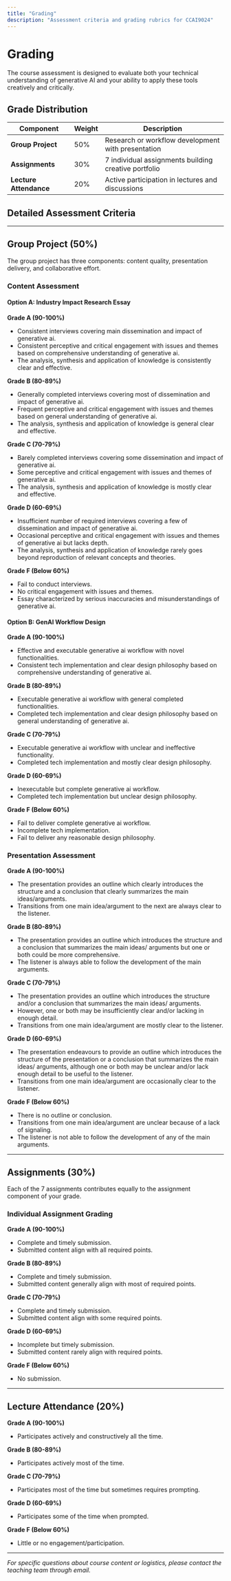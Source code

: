 ```yaml
---
title: "Grading"
description: "Assessment criteria and grading rubrics for CCAI9024"
---
```


# Grading

The course assessment is designed to evaluate both your technical understanding of generative AI and your ability to apply these tools creatively and critically.

## Grade Distribution

| Component | Weight | Description |
|-----------|--------|-------------|
| **Group Project** | 50% | Research or workflow development with presentation |
| **Assignments** | 30% | 7 individual assignments building creative portfolio |
| **Lecture Attendance** | 20% | Active participation in lectures and discussions |

## Detailed Assessment Criteria

---

## Group Project (50%)

The group project has three components: content quality, presentation delivery, and collaborative effort.

### Content Assessment

#### Option A: Industry Impact Research Essay

**Grade A (90-100%)**
- Consistent interviews covering main dissemination and impact of generative ai. 
- Consistent perceptive and critical engagement with issues and themes based on comprehensive understanding of generative ai. 
- The analysis, synthesis and application of knowledge is consistently clear and effective.


**Grade B (80-89%)**
- Generally completed interviews covering most of dissemination and impact of generative ai. 
- Frequent perceptive and critical engagement with issues and themes based on general understanding of generative ai. 
- The analysis, synthesis and application of knowledge is general clear and effective.


**Grade C (70-79%)**
- Barely completed interviews covering some dissemination and impact of generative ai. 
- Some perceptive and critical engagement with issues and themes of generative ai.
- The analysis, synthesis and application of knowledge is mostly clear and effective.


**Grade D (60-69%)**
- Insufficient number of required interviews covering a few of dissemination and impact of generative ai. 
- Occasional perceptive and critical engagement with issues and themes of generative ai but lacks depth. 
- The analysis, synthesis and application of knowledge rarely goes beyond reproduction of relevant concepts and theories.


**Grade F (Below 60%)**
- Fail to conduct interviews.
- No critical engagement with issues and themes. 
- Essay characterized by serious inaccuracies and misunderstandings of generative ai.

#### Option B: GenAI Workflow Design

**Grade A (90-100%)**
- Effective and executable generative ai workflow with novel functionalities. 
- Consistent tech implementation and clear design philosophy based on comprehensive understanding of generative ai.

**Grade B (80-89%)**
- Executable generative ai workflow with general completed functionalities. 
- Completed tech implementation and clear design philosophy based on general understanding of generative ai.

**Grade C (70-79%)**
- Executable generative ai workflow with unclear and ineffective functionality.
- Completed tech implementation and mostly clear design philosophy.

**Grade D (60-69%)**
- Inexecutable but complete generative ai workflow. 
- Completed tech implementation but unclear design philosophy.


**Grade F (Below 60%)**
- Fail to deliver complete generative ai workflow.
- Incomplete tech implementation.
- Fail to deliver any reasonable design philosophy.


### Presentation Assessment

**Grade A (90-100%)**
- The presentation provides an outline which clearly introduces the structure and a conclusion that clearly summarizes the main ideas/arguments. 
- Transitions from one main idea/argument to the next are always clear to the listener.

**Grade B (80-89%)**
- The presentation provides an outline which introduces the structure and a conclusion that summarizes the main ideas/ arguments but one or both could be more comprehensive. 
- The listener is always able to follow the development of the main arguments.

**Grade C (70-79%)**
- The presentation provides an outline which introduces the structure and/or a conclusion that summarizes the main ideas/ arguments. 
- However, one or both may be insufficiently clear and/or lacking in enough detail. 
- Transitions from one main idea/argument are mostly clear to the listener.

**Grade D (60-69%)**
- The presentation endeavours to provide an outline which introduces the structure of the presentation or a conclusion that summarizes the main ideas/ arguments, although one or both may be unclear and/or lack enough detail to be useful to the listener. 
- Transitions from one main idea/argument are occasionally clear to the listener.

**Grade F (Below 60%)**
- There is no outline or conclusion. 
- Transitions from one main idea/argument are unclear because of a lack of signaling. 
- The listener is not able to follow the development of any of the main arguments.

---

## Assignments (30%)

Each of the 7 assignments contributes equally to the assignment component of your grade.

### Individual Assignment Grading

**Grade A (90-100%)**
- Complete and timely submission.
- Submitted content align with all required points.


**Grade B (80-89%)**
- Complete and timely submission.
- Submitted content generally align with most of required points.

**Grade C (70-79%)**
- Complete and timely submission.
- Submitted content align with some required points.

**Grade D (60-69%)**
- Incomplete but timely submission.
- Submitted content rarely align with required points.


**Grade F (Below 60%)**
- No submission.

---

## Lecture Attendance (20%)

**Grade A (90-100%)**
- Participates actively and constructively all the time.

**Grade B (80-89%)**
- Participates actively most of the time.

**Grade C (70-79%)**
- Participates most of the time but sometimes requires prompting. 

**Grade D (60-69%)**
- Participates some of the time when prompted. 

**Grade F (Below 60%)**
- Little or no engagement/participation.

---

*For specific questions about course content or logistics, please contact the teaching team through email.*